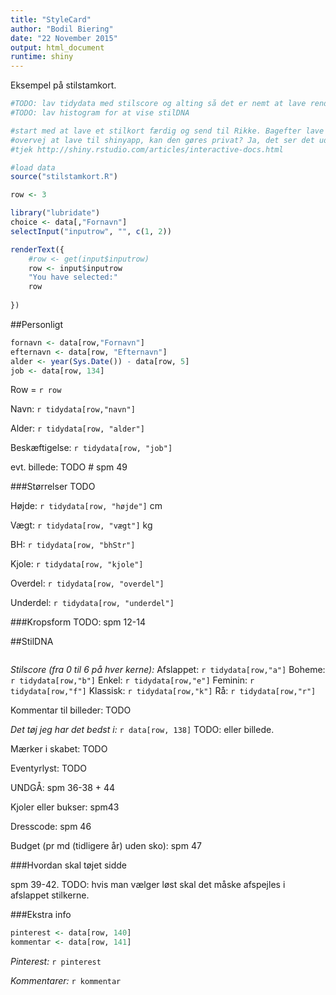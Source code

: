 ```yaml
---
title: "StyleCard"
author: "Bodil Biering"
date: "22 November 2015"
output: html_document
runtime: shiny
---
```

Eksempel på stilstamkort.


```r
#TODO: lav tidydata med stilscore og alting så det er nemt at lave renderUI.
#TODO: lav histogram for at vise stilDNA

#start med at lave et stilkort færdig og send til Rikke. Bagefter lave interaktivt.
#overvej at lave til shinyapp, kan den gøres privat? Ja, det ser det ud til.
#tjek http://shiny.rstudio.com/articles/interactive-docs.html

#load data
source("stilstamkort.R")

row <- 3
```

```r
library("lubridate")
choice <- data[,"Fornavn"]
selectInput("inputrow", "", c(1, 2))
```

```r
renderText({
    #row <- get(input$inputrow)
    row <- input$inputrow
    "You have selected:" 
    row
    
})


```

##Personligt
```r
fornavn <- data[row,"Fornavn"]
efternavn <- data[row, "Efternavn"]
alder <- year(Sys.Date()) - data[row, 5]
job <- data[row, 134]
```

Row = `r row`

Navn: `r tidydata[row,"navn"]`

Alder: `r tidydata[row, "alder"]`

Beskæftigelse: `r tidydata[row, "job"]` 

evt. billede: TODO # spm 49

###Størrelser
TODO

Højde: `r tidydata[row, "højde"]` cm

Vægt: `r tidydata[row, "vægt"]` kg

BH: `r tidydata[row, "bhStr"]`

Kjole: `r tidydata[row, "kjole"]`

Overdel: `r tidydata[row, "overdel"]`

Underdel: `r tidydata[row, "underdel"]`

###Kropsform
TODO: spm 12-14

##StilDNA

```r


```
*Stilscore (fra 0 til 6 på hver kerne):*
Afslappet: `r tidydata[row,"a"]`
Boheme: `r tidydata[row,"b"]`
Enkel: `r tidydata[row,"e"]`
Feminin: `r tidydata[row,"f"]`
Klassisk: `r tidydata[row,"k"]`
Rå: `r tidydata[row,"r"]`

Kommentar til billeder: TODO

*Det tøj jeg har det bedst i:* `r data[row, 138]` TODO: eller billede.

Mærker i skabet: TODO

Eventyrlyst: TODO

UNDGÅ: spm 36-38 + 44


Kjoler eller bukser: spm43

Dresscode: spm 46

Budget (pr md (tidligere år) uden sko): spm 47



###Hvordan skal tøjet sidde

spm 39-42. TODO: hvis man vælger løst skal det måske afspejles i afslappet stilkerne.

###Ekstra info
```r
pinterest <- data[row, 140]
kommentar <- data[row, 141]

```

*Pinterest:*
`r pinterest`

*Kommentarer:*
`r kommentar`




